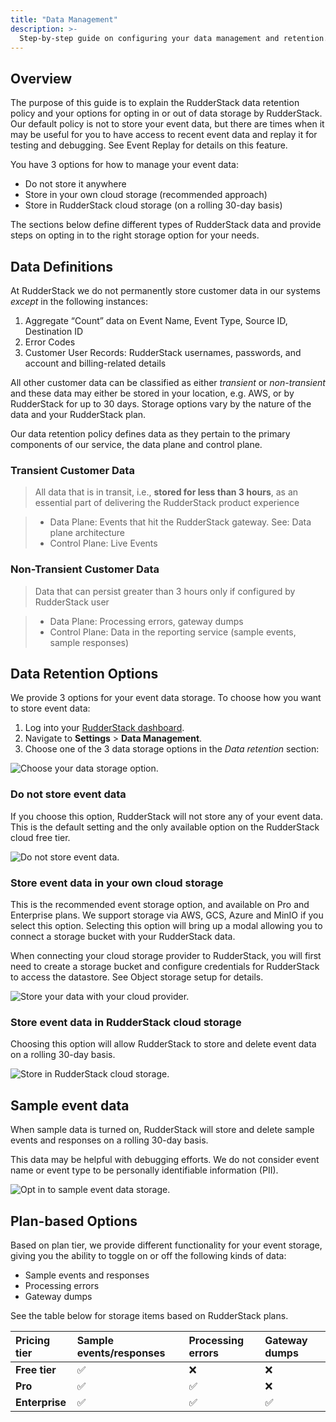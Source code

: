 ```yaml
---
title: "Data Management"
description: >-
  Step-by-step guide on configuring your data management and retention.
---
```


## Overview

The purpose of this guide is to explain the RudderStack data retention policy and your options for opting in or out of data storage by RudderStack. Our default policy is not to store your event data, but there are times when it may be useful for you to have access to recent event data and replay it for testing and debugging. See <Link to="/user-guides/administrators-guide/event-replay/">Event Replay</Link> for details on this feature.

You have 3 options for how to manage your event data:

- Do not store it anywhere
- Store in your own cloud storage (recommended approach)
- Store in RudderStack cloud storage (on a rolling 30-day basis)

The sections below define different types of RudderStack data and provide steps on opting in to the right storage option for your needs.

## Data Definitions

At RudderStack we do not permanently store customer data in our systems *except* in the following instances:

1. Aggregate “Count” data on Event Name, Event Type, Source ID, Destination ID
2. Error Codes 
3. Customer User Records: RudderStack usernames, passwords, and account and billing-related details

All other customer data can be classified as either *transient* or *non-transient* and these data may either be stored in your location, e.g. AWS, or by RudderStack for up to 30 days. Storage options vary by the nature of the data and your RudderStack plan.

<div class="infoBlock">
Our data retention policy defines data as they pertain to the primary components of our service, the <Link to="/resources/glossary/#data-plane">data plane</Link> and <Link to="/resources/glossary/#control-plane">control plane</Link>. 
</div>

### Transient Customer Data

> All data that is in transit, i.e., **stored for less than 3 hours**, as an essential part of delivering the RudderStack product experience

> - Data Plane: Events that hit the RudderStack gateway. See: <Link to="/resources/rudderstack-architecture/#data-plane-architecture">Data plane architecture</Link>
> - Control Plane: Live Events 


### Non-Transient Customer Data

> Data that can persist greater than 3 hours only if configured by RudderStack user

> - Data Plane: Processing errors, gateway dumps
> - Control Plane: Data in the reporting service (sample events, sample responses)


## Data Retention Options

We provide 3 options for your event data storage. To choose how you want to store event data:

1. Log into your [RudderStack dashboard](https://app.rudderstack.com/).
2. Navigate to **Settings** > **Data Management**.
3. Choose one of the 3 data storage options in the *Data retention* section:

<img src="../assets/dashboard-guides/data-retention.png" alt="Choose your data storage option."/>


### Do not store event data

If you choose this option, RudderStack will not store any of your event data. This is the default setting and the only available option on the RudderStack cloud free tier.

<img src="../assets/dashboard-guides/no-data-storage.png" alt="Do not store event data."/>


### Store event data in your own cloud storage

This is the recommended event storage option, and available on Pro and Enterprise plans. We support storage via AWS, GCS, Azure and MinIO if you select this option. Selecting this option will bring up a modal allowing you to connect a storage bucket with your RudderStack data.

When connecting your cloud storage provider to RudderStack, you will first need to create a storage bucket and configure credentials for RudderStack to access the datastore. See <Link to="/user-guides/administrators-guide/event-replay/">Object storage setup</Link> for details.

<img src="../assets/dashboard-guides/connect-cloud-storage.png"  alt="Store your data with your cloud provider."/>

### Store event data in RudderStack cloud storage

Choosing this option will allow RudderStack to store and delete event data on a rolling 30-day basis.

<img src="../assets/dashboard-guides/rs-cloud-storage.png" alt="Store in RudderStack cloud storage."/>

## Sample event data

When sample data is turned on, RudderStack will store and delete sample events and responses on a rolling 30-day basis.

This data may be helpful with debugging efforts. We do not consider event name or event type to be personally identifiable information (PII).

<img src="../assets/dashboard-guides/sample-event-data.png" alt="Opt in to sample event data storage."/>

## Plan-based Options

Based on plan tier, we provide different functionality for your event storage, giving you the ability to toggle on or off the following kinds of data:

- Sample events and responses
- Processing errors
- Gateway dumps

See the table below for storage items based on RudderStack plans.


| **Pricing tier** | **Sample events/responses**       | **Processing errors**    | **Gateway dumps**    |
| :------------------ | :------------ | :------------ | :------------ |
| **Free tier**     |      ✅        |       ❌         |        ❌        |
| **Pro**      |             ✅  |         ✅      |        ❌        |
| **Enterprise**      |        ✅       |    ✅           |   ✅            |








